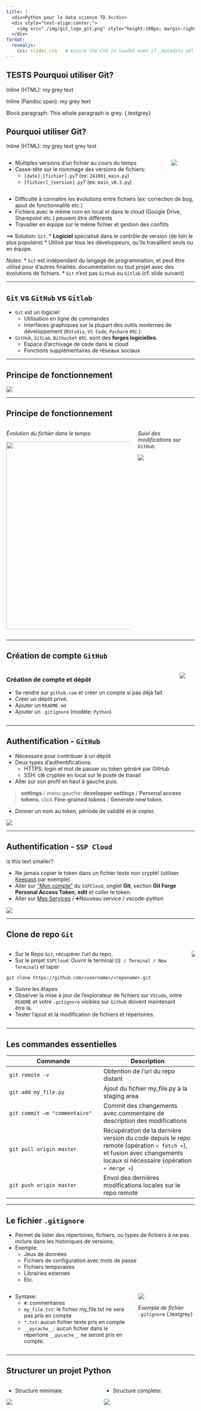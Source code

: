 ```yaml
---
title: |
  <div>Python pour la data science TD 3</div>
  <div style="text-align:center;">
    <img src="./img/git_logo_git.png" style="height:100px; margin-right:10px;">
  </div>
format:
  revealjs:
    css: slides.css   # ensure the CSS is loaded even if _metadata.yml isn't picked up
---
```


## TESTS Pourquoi utiliser Git?   <!-- use H2, not H1, since slide-level is 2 by default -->

Inline (HTML): <span class="textgrey">my grey text</span>

Inline (Pandoc span): [my grey text]{.textgrey}

Block paragraph:
This whole paragraph is grey.
{.textgrey}

## Pourquoi utiliser Git?


Inline (HTML): <span class="textgrey">my grey text</span>
[grey test]{.textgrey}

::: columns
::: column

* Multiples versions d’un fichier au cours du temps
* Casse-tête sur le nommage des versions de fichiers: 
    * `[date]_[fichier].py`? (ex: `241001_main.py`)
    * `[fichier]_[version].py`? (ex: `main_v0.3.py`)

:::
::: column
![](./img/git_finalfinal.png)
:::
:::

* Difficulté à connaitre les évolutions entre fichiers (ex: correction de bug, ajout de fonctionnalité etc.)
* Fichiers avec le même nom en local et dans le cloud (Google Drive, Sharepoint etc.) peuvent être différents
* Travailler en équipe sur le même fichier et gestion des conflits

==> Solution:   `Git`.
* **Logiciel** spécialisé dans le contrôle de version (de loin le plus populaire)
* Utilisé par tous les développeurs, qu’ils travaillent seuls ou en équipe.

*Notes:*
* `Git` est indépendant du langage de programmation, et peut être utilisé pour d’autres finalités: documentation ou tout projet avec des évolutions de fichiers.
* `Git` n’est pas `Github` ou `Gitlab` (cf. slide suivant)

---

## `Git` vs `GitHub` vs `Gitlab` 

* `Git` est un logiciel:
    - Utilisation en ligne de commandes
    - Interfaces graphiques sur la plupart des outils modernes de développement (`RStudio`, `VS Code`, `Pycharm` etc.)
* `GitHub`, `GitLab`, `Bitbucket` etc. sont des **forges logicielles**.
    - Espace d’archivage de code dans le cloud
    - Fonctions supplémentaires de réseaux sociaux

---

## Principe de fonctionnement

![](./img/git_localremote.png)

---

## Principe de fonctionnement

::: columns

::: column
*Évolution du fichier dans le temps:*

![](./img/git_evol_file.png){height="500px"}

:::
::: column
*Suivi des modifications sur `GitHub`:*

![](./img/git_evol_file_log.png)
:::
:::

---

## Création de compte `GitHub`

::: columns

::: column
### Création de compte et dépôt

* Se rendre sur `github.com` et créer un compte si pas déjà fait
* Créer un dépôt privé.
* Ajouter un `README.md`
* Ajouter un `.gitignore` (modèle: `Python`)


:::
::: column

![](./img/git_account_creation.jpg)
:::
:::

---

## Authentification - `GitHub`

* Nécessaire pour contribuer à un dépôt
* Deux types d’authentifications:
  - HTTPS: login et mot de passer ou token généré par GitHub
  - SSH: clé cryptée en local sur le poste de travail
* Aller sur son profil en haut à gauche puis: 

> **settings** / menu gauche: **developper settings** / **Personal access tokens**, click **Fine-grained tokens** / **Generate new token**.

* Donner un nom au token, période de validité et le copier.<br>



![](./img/git_authentication.jpg)

---

## Authentification - `SSP Cloud` {.smalltext}

is this text smaller?

* Ne jamais copier le token dans un fichier texte non crypté! (utiliser [Keepass](https://keepass.fr/) par exemple).
* Aller sur [“Mon compte”](https://auth.lab.sspcloud.fr/auth/realms/sspcloud/protocol/openid-connect/auth?client_id=onyxia&redirect_uri=https%3A%2F%2Fdatalab.sspcloud.fr%2F&response_type=code&scope=openid+profile&state=b2lkYy1zcGEulmV5oZr5T_O8qtDJMdYP&code_challenge=k7U-KbYo2h0izIbAQfoJL0XVBNlqdL5W2akZFKeCik0&code_challenge_method=S256&response_mode=fragment&audience=onyxia&ui_locales=en&onyxia-instance-public-url=https%3A%2F%2Fdatalab.sspcloud.fr) du `SSPCloud`, onglet **Git**, section **Git Forge Personal Access Token**, **edit** et coller le token. 
* Aller sur [Mes Services](https://auth.lab.sspcloud.fr/auth/realms/sspcloud/protocol/openid-connect/auth?client_id=onyxia&redirect_uri=https%3A%2F%2Fdatalab.sspcloud.fr%2F&response_type=code&scope=openid+profile&state=b2lkYy1zcGEuOVUrrs-a9IJmQuEQ9Quy&code_challenge=hkJJmj3gX-XcbS2IkDdFUrPsN5dTRYXpYZ-pTYv4S30&code_challenge_method=S256&response_mode=fragment&audience=onyxia&ui_locales=en&onyxia-instance-public-url=https%3A%2F%2Fdatalab.sspcloud.fr) / ➕Nouveau service / vscode-python


![](./img/git_ssp_cloud_authentication.jpg)

---

## Clone de repo `Git`

::: columns
::: column

* Sur le Repo `Git`, récupérer l’url du repo.
* Sur le projet `SSPCloud`: Ouvrir le terminal (`☰ / Terminal / New Terminal`) et taper

```shell
git clone https://github.com/<username>/<reponame>.git
```

* Suivre les étapes
* Observer la mise à jour de l’explorateur de fichiers sur `VSCode`, votre `README` et votre `.gitignore` visibles sur `Github` doivent maintenant être là.
* Tester l’ajout et la modification de fichiers et répertoires.

::: 
::: column

![](./img/git_clone.jpg)

::: 
::: 

---

## Les commandes essentielles

| Commande | Description |
| --- | --- |
| `git remote -v` | Obtention de l’url du repo distant |
| `git add my_file.py` | Ajout du fichier my_file.py à la staging area  |
| `git commit –m "commentaire"` | Commit des changements avec commentaire de description des modifications |
| `git pull origin master` | Récupération de la dernière version du code depuis le repo remote (opération `« fetch »`), et fusion avec changements locaux si nécessaire (opération `« merge »`) |
| `git push origin master` | Envoi des dernières modifications locales sur le repo remote |

---

## Le fichier `.gitignore`


* Permet de lister des répertoires, fichiers, ou types de fichiers à ne pas inclure dans les historiques de versions.
* Exemple:
  - Jeux de données
  - Fichiers de configuration avec mots de passe
  - Fichiers temporaires
  - Librairies externes
  - Etc.

::: columns

::: column

* Syntaxe:
  - `#`: 		commentaires
  - `my_file.txt`: 	le fichier my_file.txt ne sera pas pris en compte
  - `*.txt`: 	aucun fichier texte pris en compte
  - `__pycache__`: aucun fichier dans le répertoire `__pycache__` ne seront pris en compte.

::: 
::: column
![](./img/git_gitignore.png)

*Exemple de fichier `.gitignore`* {.textgrey}
::: 
::: 

---

## Structurer un projet Python

::: columns
::: column
* Structure minimale:

![](./img/python_project_structure_minimale.png)

::: 
::: column
* Structure complète:

![](./img/python_project_structure_complete.png)
::: 
::: 